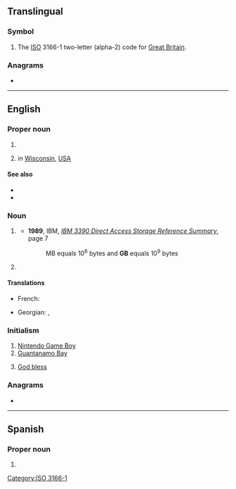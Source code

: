 {{also|Gb|.gb}}
{{character info/new|㎇}}
==Translingual==

===Symbol===
{{head|mul|symbol}}

# The [[ISO]] 3166-1 two-letter (alpha-2) code for [[Great Britain]].

===Anagrams===

*{{l|mul|BG}}

[[Category:ISO 3166-1]]

----

==English==

===Proper noun===
{{en-proper-noun}}

# {{initialism of|lang=en|Great Britain}}
# {{abbreviation of|lang=en|Green Bay}} in [[Wisconsin]], [[USA]]

====See also====
* {{pedia|lang=en|Great Britain}}
* {{pedia|lang=en|Green Bay, Wisconsin}}

===Noun===
{{en-noun}}

# {{lb|en|computing|formal}} {{abbreviation of|lang=en|gigabyte}} {{gloss|1,000 [[megabyte]]s or 1,000,000,000 [[byte]]s}}
#* '''1989''', IBM, ''[http://bitsavers.informatik.uni-stuttgart.de/pdf/ibm/dasd/reference_summary/GX26-4577-0_3390_Reference_Summary_Jun89.pdf IBM 3390 Direct Access Storage Reference Summary]'', page 7
#*: MB equals 10<sup>6</sup> bytes and '''GB''' equals 10<sup>9</sup> bytes
# {{lb|en|computing|informal}} {{abbreviation of|lang=en|gigabyte}} {{synonym of|lang=en|GiB|gloss=[[gibibyte]]}} {{gloss|2<sup>10</sup> (1024) [[megabyte]]s ([[mebibytes]]) or 2<sup>30</sup> (1,073,741,824) [[byte]]s}}

====Translations====
{{trans-top|gigabyte}}
* French: {{t+|fr|Go}}
{{trans-mid}}
* Georgian: {{t|ka|გბაიტი}}, {{t|ka|გბ}}
{{trans-bottom}}

===Initialism===
{{rfc-header|Initialism}}
{{head|en|initialism}}

# [[w:Nintendo Game Boy|Nintendo Game Boy]]
# [[Guantanamo Bay]]
# {{lb|en|internet slang}} [[God bless you|God bless]]

===Anagrams===
* {{anagrams|en|Bg.|bg}}

----

==Spanish==
{{wikipedia|lang=es}}

===Proper noun===
{{es-proper noun|f}}

# {{acronym of|{{w|es|Geroa Bai}}|lang=es}}